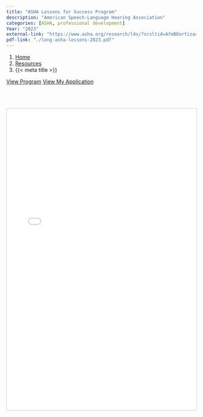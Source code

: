 ```yaml
---
title: "ASHA Lessons for Success Program"
description: "American Speech-Language Hearing Association"
categories: [ASHA, professional development]
Year: "2023"
external-link: "https://www.asha.org/research/l4s/?srsltid=AfmBOortizacN8XBayZywMLiOWUjvOcnuxolw8DOWiXLbNu76JAThAze"
pdf-link: "./long-asha-lessons-2023.pdf"
---
```



```{=html}
<nav aria-label="breadcrumb">
  <ol class="breadcrumb">
    <li class="breadcrumb-item"><a href="../../index.html">Home</a></li>
    <li class="breadcrumb-item"><a href="../../sciresources.html">Resources</a></li>
    <li class="breadcrumb-item active" aria-current="page">{{< meta title >}}</li>
  </ol>
</nav>
```


```{=html}
<a class="btn btn-primary" href="https://www.asha.org/research/l4s/?srsltid=AfmBOortizacN8XBayZywMLiOWUjvOcnuxolw8DOWiXLbNu76JAThAze" target="_blank" rel="noopener noreferrer">View Program</a>
<a class="btn btn-secondary" href="./long-asha-lessons-2023.pdf" target="_blank" rel="noopener noreferrer">View My Application</a>
```

<br><br>

<iframe src="./long-asha-lessons-2023.pdf" 
        width="100%" 
        height="800px" 
        style="border: 1px solid #ccc;">
</iframe>